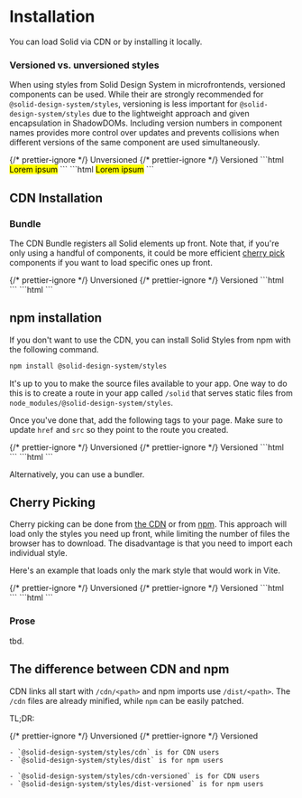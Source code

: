 
<Meta title="Packages/Styles/Installation" />

# Installation

You can load Solid via CDN or by installing it locally.

### Versioned vs. unversioned styles

When using styles from Solid Design System in microfrontends, versioned components can be used. While their are strongly recommended for `@solid-design-system/styles`,
versioning is less important for `@solid-design-system/styles` due to the lightweight approach and given encapsulation in ShadowDOMs.
Including version numbers in component names provides more control over updates and prevents collisions when different versions of the same component are used simultaneously.

<sd-tab-group>
  {/* prettier-ignore */}
  <sd-tab slot="nav" panel="unversioned"> Unversioned </sd-tab>
  {/* prettier-ignore */}
  <sd-tab slot="nav" panel="versioned"> Versioned </sd-tab>
  <sd-tab-panel name="unversioned">
    ```html
    <mark class="sd-mark">Lorem ipsum</mark>
    ```
  </sd-tab-panel>
  <sd-tab-panel name="versioned">
    ```html
    <mark class="sd-%DASHED-STYLES-VERSION%-mark">Lorem ipsum</mark>
    ```
  </sd-tab-panel>
</sd-tab-group>

## CDN Installation

### Bundle

The CDN Bundle registers all Solid elements up front. Note that, if you're only using a handful of components, it could be more efficient [cherry pick](#cherry-picking) components if you want to load specific ones up front.

<sd-tab-group>
  {/* prettier-ignore */}
  <sd-tab slot="nav" panel="unversioned">Unversioned</sd-tab>
  {/* prettier-ignore */}
  <sd-tab slot="nav" panel="versioned">Versioned</sd-tab>
  <sd-tab-panel name="unversioned">
    ```html
    <link
      rel="stylesheet"
      href="https://solid-design-system.fe.union-investment.de/styles/%STYLES-VERSION%/cdn/solid-styles.css"
    />
    ```
  </sd-tab-panel>
  <sd-tab-panel name="versioned">
    ```html
    <link
      rel="stylesheet"
      href="https://solid-design-system.fe.union-investment.de/styles/%STYLES-VERSION%/cdn-versioned/solid-styles.css"
    />
    ```
  </sd-tab-panel>
</sd-tab-group>

## npm installation

If you don't want to use the CDN, you can install Solid Styles from npm with the following command.

```bash
npm install @solid-design-system/styles
```

It's up to you to make the source files available to your app. One way to do this is to create a route in your app called `/solid` that serves static files from `node_modules/@solid-design-system/styles`.

Once you've done that, add the following tags to your page. Make sure to update `href` and `src` so they point to the route you created.

<sd-tab-group>
  {/* prettier-ignore */}
  <sd-tab slot="nav" panel="unversioned">Unversioned</sd-tab>
  {/* prettier-ignore */}
  <sd-tab slot="nav" panel="versioned">Versioned</sd-tab>
  <sd-tab-panel name="unversioned">
    ```html
    <link rel="stylesheet" href="/solid/dist/solid-styles.css" />
    ```
  </sd-tab-panel>
  <sd-tab-panel name="versioned">
    ```html
    <link rel="stylesheet" href="/solid/dist-versioned/solid-styles.css" />
    ```
  </sd-tab-panel>
</sd-tab-group>

Alternatively, you can use a bundler.

## Cherry Picking

Cherry picking can be done from [the CDN](#cdn-installation) or from [npm](#npm-installation). This approach will load only the styles you need up front, while limiting the number of files the browser has to download. The disadvantage is that you need to import each individual style.

Here's an example that loads only the mark style that would work in Vite.

<sd-tab-group>
  {/* prettier-ignore */}
  <sd-tab slot="nav" panel="unversioned">Unversioned</sd-tab>
  {/* prettier-ignore */}
  <sd-tab slot="nav" panel="versioned">Versioned</sd-tab>
  <sd-tab-panel name="unversioned">
  ```html
  <script type="module">
    import '@solid-design-system/styles/dist/modules/mark.css';

    // .sd-mark is ready to use!

  </script>
  ```
  </sd-tab-panel>
  <sd-tab-panel name="versioned">
  ```html
  <script type="module">

    import '@solid-design-system/styles/dist-versioned/modules/mark.css';

    // .sd-%DASHED-COMPONENTS-VERSION%-mark is ready to use!

  </script>
  ```
  </sd-tab-panel>
</sd-tab-group>

### Prose

tbd.

## The difference between CDN and npm

CDN links all start with `/cdn/<path>` and npm imports use `/dist/<path>`. The `/cdn` files are already minified, while `npm` can be easily patched.

TL;DR:

<sd-tab-group>
  {/* prettier-ignore */}
  <sd-tab slot="nav" panel="unversioned">Unversioned</sd-tab>
  {/* prettier-ignore */}
  <sd-tab slot="nav" panel="versioned">Versioned</sd-tab>
  <sd-tab-panel name="unversioned">

    - `@solid-design-system/styles/cdn` is for CDN users
    - `@solid-design-system/styles/dist` is for npm users

  </sd-tab-panel>
  <sd-tab-panel name="versioned">

    - `@solid-design-system/styles/cdn-versioned` is for CDN users
    - `@solid-design-system/styles/dist-versioned` is for npm users

  </sd-tab-panel>
</sd-tab-group>

